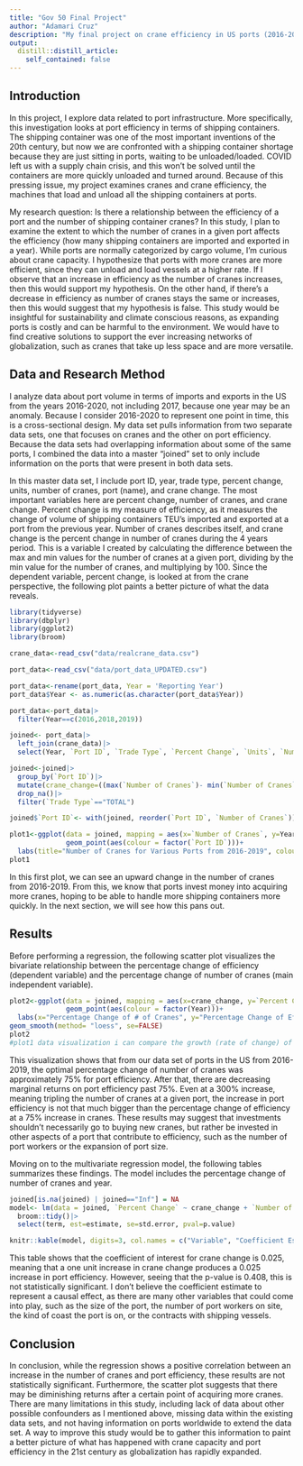 ```yaml
---
title: "Gov 50 Final Project"
author: "Adamari Cruz"
description: "My final project on crane efficiency in US ports (2016-2020)"
output:
  distill::distill_article:
    self_contained: false
---
```




## Introduction

In this project, I explore data related to port infrastructure. More specifically, this investigation looks at port efficiency in terms of shipping containers. The shipping container was one of the most important inventions of the 20th century, but now we are confronted with a shipping container shortage because they are just sitting in ports, waiting to be unloaded/loaded. COVID left us with a supply chain crisis, and this won't be solved until the containers are more quickly unloaded and turned around. Because of this pressing issue, my project examines cranes and crane efficiency, the machines that load and unload all the shipping containers at ports. 

My research question: Is there a relationship between the efficiency of a port and the number of shipping container cranes? In this study, I plan to examine the extent to which the number of cranes in a given port  affects the efficiency (how many shipping containers are imported and exported in a year). While ports are normally categorized by cargo volume, I'm curious about crane capacity. I hypothesize that ports with more cranes are more efficient, since they can unload and load vessels at a higher rate. If I observe that an increase in efficiency as the number of cranes increases, then this would support my hypothesis. On the other hand, if there's a decrease in efficiency as number of cranes stays the same or increases, then this would suggest that my hypothesis is false. This study would be insightful for sustainability and climate conscious reasons, as expanding ports is costly and can be harmful to the environment. We would have to find creative solutions to support the ever increasing networks of globalization, such as cranes that take up less space and are more versatile. 
  
## Data and Research Method

I analyze data about port volume in terms of imports and exports in the US from the years 2016-2020, not including 2017, because one year may be an anomaly. Because I consider 2016-2020 to represent one point in time, this is a cross-sectional design. My data set pulls information from two separate data sets, one that focuses on cranes and the other on port efficiency. Because the data sets had overlapping information about some of the same ports, I combined the data into a master "joined" set to only include information on the ports that were present in both data sets. 


In this master data set, I include port ID, year, trade type, percent change, units, number of cranes, port (name), and crane change. The most important variables here are percent change, number of cranes, and crane change. Percent change is my measure of efficiency, as it measures the change of volume of shipping containers TEU's imported and exported at a port from the previous year. Number of cranes describes itself, and crane change is the percent change in number of cranes during the 4 years period. This is a variable I created by calculating the difference between the max and min values for the number of cranes at a given port, dividing by the min value for the number of cranes, and multiplying by 100. Since the dependent variable, percent change, is looked at from the crane perspective, the following plot paints a better picture of what the data reveals.

```r
library(tidyverse)
library(dbplyr)
library(ggplot2)
library(broom)

crane_data<-read_csv("data/realcrane_data.csv")

port_data<-read_csv("data/port_data_UPDATED.csv")

port_data<-rename(port_data, Year = 'Reporting Year')
port_data$Year <- as.numeric(as.character(port_data$Year))

port_data<-port_data|>
  filter(Year==c(2016,2018,2019))

joined<- port_data|>
  left_join(crane_data)|>
  select(Year, `Port ID`, `Trade Type`, `Percent Change`, `Units`, `Number of Cranes`, `Port`)

joined<-joined|>
  group_by(`Port ID`)|>
  mutate(crane_change=((max(`Number of Cranes`)- min(`Number of Cranes`))/min(`Number of Cranes`))*100)|>
  drop_na()|>
  filter(`Trade Type`=="TOTAL")

joined$`Port ID`<- with(joined, reorder(`Port ID`, `Number of Cranes`))

plot1<-ggplot(data = joined, mapping = aes(x=`Number of Cranes`, y=Year))+
              geom_point(aes(colour = factor(`Port ID`)))+
  labs(title="Number of Cranes for Various Ports from 2016-2019", colour = "Port ID")
plot1

```

In this first plot, we can see an upward change in the number of cranes from 2016-2019. From this, we know that ports invest money into acquiring more cranes, hoping to be able to handle more shipping containers more quickly. In the next section, we will see how this pans out.

## Results

Before performing a regression, the following scatter plot visualizes the bivariate relationship between the percentage change of efficiency (dependent variable) and the percentage change of number of cranes (main independent variable). 


```r
plot2<-ggplot(data = joined, mapping = aes(x=crane_change, y=`Percent Change`))+
              geom_point(aes(colour = factor(Year)))+ 
  labs(x="Percentage Change of # of Cranes", y="Percentage Change of Efficiency", title="Growth of Cranes vs Efficiency from 2016-2019", colour = "Year")+
geom_smooth(method= "loess", se=FALSE)
plot2
#plot1 data visualization i can compare the growth (rate of change) of cranes to the change in efficiency as a scatterplot

```

This visualization shows that from our data set of ports in the US from 2016-2019, the optimal percentage change of number of cranes was approximately 75% for port efficiency. After that, there are decreasing marginal returns on port efficiency past 75%. Even at a 300% increase, meaning tripling the number of cranes at a given port, the increase in port efficiency is not that much bigger than the percentage change of efficiency at a 75% increase in cranes. These results may suggest that investments shouldn't necessarily go to buying new cranes, but rather be invested in other aspects of a port that contribute to efficiency, such as the number of port workers or the expansion of port size.

Moving on to the multivariate regression model, the following tables summarizes these findings. The model includes the percentage change of number of cranes and year.

```r
joined[is.na(joined) | joined=="Inf"] = NA
model<- lm(data = joined, `Percent Change` ~ crane_change + `Number of Cranes`)|>
  broom::tidy()|>
  select(term, est=estimate, se=std.error, pval=p.value)

knitr::kable(model, digits=3, col.names = c("Variable", "Coefficient Estimate", "Standard Error", "P-Value"))
```

This table shows that the coefficient of interest for crane change is 0.025, meaning that a one unit increase in crane change produces a 0.025 increase in port efficiency. However, seeing that the p-value is 0.408, this is not statistically significant. I don't believe the coefficient estimate to represent a causal effect, as there are many other variables that could come into play, such as the size of the port, the number of port workers on site, the kind of coast the port is on, or the contracts with shipping vessels. 


## Conclusion 

In conclusion, while the regression shows a positive correlation between an increase in the number of cranes and port efficiency, these results are not statistically significant. Furthermore, the scatter plot suggests that there may be diminishing returns after a certain point of acquiring more cranes. There are many limitations in this study, including lack of data about other possible confounders as I mentioned above, missing data within the existing data sets, and not having information on ports worldwide to extend the data set. A way to improve this study would be to gather this information to paint a better picture of what has happened with crane capacity and port efficiency in the 21st century as globalization has rapidly expanded.







